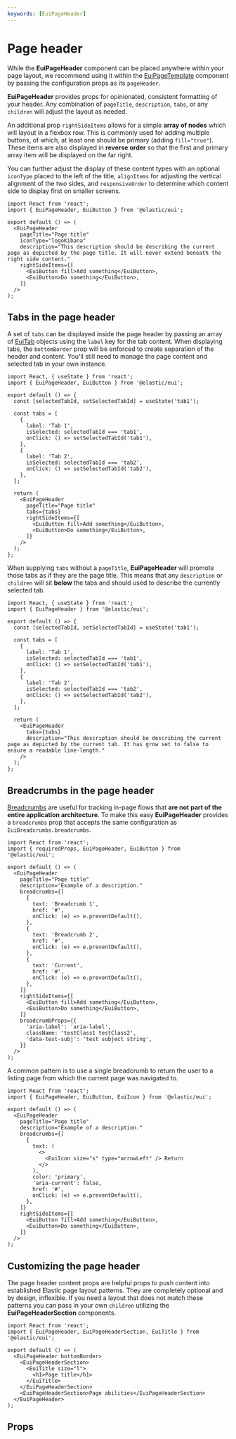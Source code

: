 ```yaml
---
keywords: [EuiPageHeader]
---
```


# Page header

While the **EuiPageHeader** component can be placed anywhere within your page layout, we recommend using it within the [EuiPageTemplate](../templates/page-template/index.mdx) component by passing the configuration props as its `pageHeader`.

**EuiPageHeader** provides props for opinionated, consistent formatting of your header. Any combination of `pageTitle`, `description`, `tabs`, or any `children` will adjust the layout as needed.

An additional prop `rightSideItems` allows for a simple **array of nodes** which will layout in a flexbox row. This is commonly used for adding multiple buttons, of which, at least one should be primary (adding `fill="true"`). These items are also displayed in **reverse order** so that the first and primary array item will be displayed on the far right.

You can further adjust the display of these content types with an optional `iconType` placed to the left of the title, `alignItems` for adjusting the vertical alignment of the two sides, and `responsiveOrder` to determine which content side to display first on smaller screens.

```tsx interactive
import React from 'react';
import { EuiPageHeader, EuiButton } from '@elastic/eui';

export default () => (
  <EuiPageHeader
    pageTitle="Page title"
    iconType="logoKibana"
    description="This description should be describing the current page as depicted by the page title. It will never extend beneath the right side content."
    rightSideItems={[
      <EuiButton fill>Add something</EuiButton>,
      <EuiButton>Do something</EuiButton>,
    ]}
  />
);
```

## Tabs in the page header

A set of `tabs` can be displayed inside the page header by passing an array of [EuiTab](../containers/tabs/index.mdx) objects using the `label` key for the tab content. When displaying tabs, the `bottomBorder` prop will be enforced to create separation of the header and content. You'll still need to manage the page content and selected tab in your own instance.

```tsx interactive
import React, { useState } from 'react';
import { EuiPageHeader, EuiButton } from '@elastic/eui';

export default () => {
  const [selectedTabId, setSelectedTabId] = useState('tab1');

  const tabs = [
    {
      label: 'Tab 1',
      isSelected: selectedTabId === 'tab1',
      onClick: () => setSelectedTabId('tab1'),
    },
    {
      label: 'Tab 2',
      isSelected: selectedTabId === 'tab2',
      onClick: () => setSelectedTabId('tab2'),
    },
  ];

  return (
    <EuiPageHeader
      pageTitle="Page title"
      tabs={tabs}
      rightSideItems={[
        <EuiButton fill>Add something</EuiButton>,
        <EuiButton>Do something</EuiButton>,
      ]}
    />
  );
};
```

When supplying `tabs` without a `pageTitle`, **EuiPageHeader** will promote those tabs as if they are the page title. This means that any `description` or `children` will sit **below** the tabs and should used to describe the currently selected tab.

```tsx interactive
import React, { useState } from 'react';
import { EuiPageHeader } from '@elastic/eui';

export default () => {
  const [selectedTabId, setSelectedTabId] = useState('tab1');

  const tabs = [
    {
      label: 'Tab 1',
      isSelected: selectedTabId === 'tab1',
      onClick: () => setSelectedTabId('tab1'),
    },
    {
      label: 'Tab 2',
      isSelected: selectedTabId === 'tab2',
      onClick: () => setSelectedTabId('tab2'),
    },
  ];

  return (
    <EuiPageHeader
      tabs={tabs}
      description="This description should be describing the current page as depicted by the current tab. It has grow set to false to ensure a readable line-length."
    />
  );
};
```

## Breadcrumbs in the page header

[Breadcrumbs](../navigation/breadcrumbs.mdx) are useful for tracking in-page flows that **are not part of the entire application architecture**. To make this easy **EuiPageHeader** provides a `breadcrumbs` prop that accepts the same configuration as `EuiBreadcrumbs.breadcrumbs`.

```tsx interactive
import React from 'react';
import { requiredProps, EuiPageHeader, EuiButton } from '@elastic/eui';

export default () => (
  <EuiPageHeader
    pageTitle="Page title"
    description="Example of a description."
    breadcrumbs={[
      {
        text: 'Breadcrumb 1',
        href: '#',
        onClick: (e) => e.preventDefault(),
      },
      {
        text: 'Breadcrumb 2',
        href: '#',
        onClick: (e) => e.preventDefault(),
      },
      {
        text: 'Current',
        href: '#',
        onClick: (e) => e.preventDefault(),
      },
    ]}
    rightSideItems={[
      <EuiButton fill>Add something</EuiButton>,
      <EuiButton>Do something</EuiButton>,
    ]}
    breadcrumbProps={{
      'aria-label': 'aria-label',
      className: 'testClass1 testClass2',
      'data-test-subj': 'test subject string',
    }}
  />
);
```

A common pattern is to use a single breadcrumb to return the user to a listing page from which the current page was navigated to.

```tsx interactive
import React from 'react';
import { EuiPageHeader, EuiButton, EuiIcon } from '@elastic/eui';

export default () => (
  <EuiPageHeader
    pageTitle="Page title"
    description="Example of a description."
    breadcrumbs={[
      {
        text: (
          <>
            <EuiIcon size="s" type="arrowLeft" /> Return
          </>
        ),
        color: 'primary',
        'aria-current': false,
        href: '#',
        onClick: (e) => e.preventDefault(),
      },
    ]}
    rightSideItems={[
      <EuiButton fill>Add something</EuiButton>,
      <EuiButton>Do something</EuiButton>,
    ]}
  />
);
```

## Customizing the page header

The page header content props are helpful props to push content into established Elastic page layout patterns. They are completely optional and by design, inflexible. If you need a layout that does not match these patterns you can pass in your own `children` utilizing the **EuiPageHeaderSection** components.

```tsx interactive
import React from 'react';
import { EuiPageHeader, EuiPageHeaderSection, EuiTitle } from '@elastic/eui';

export default () => (
  <EuiPageHeader bottomBorder>
    <EuiPageHeaderSection>
      <EuiTitle size="l">
        <h1>Page title</h1>
      </EuiTitle>
    </EuiPageHeaderSection>
    <EuiPageHeaderSection>Page abilities</EuiPageHeaderSection>
  </EuiPageHeader>
);
```

## Props


<PropTable definition={docgen.EuiPageHeader} />

<PropTable definition={docgen.EuiPageHeaderContent} />

<PropTable definition={docgen.EuiPageHeaderSection} />
